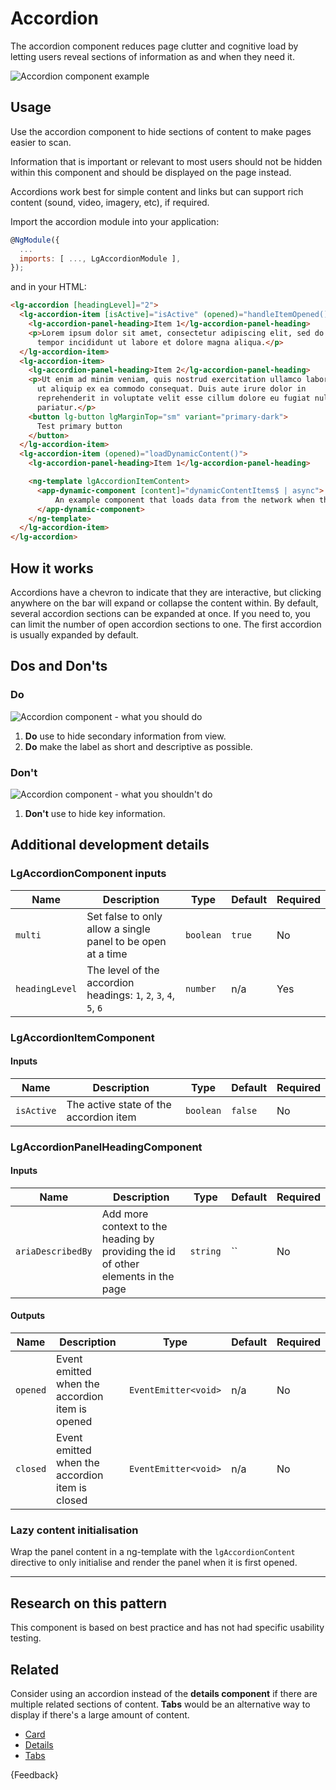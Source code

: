 
<Meta title="Components/Accordion/Guide" />

# Accordion

<p class="standfirst">The accordion component reduces page clutter and cognitive load by letting users reveal sections of information as and when they need it.</p>

![Accordion component example](docs/accordion/example.png)

## Usage

Use the accordion component to hide sections of content to make pages easier to scan.

Information that is important or relevant to most users should not be hidden within this component and should be displayed on the page instead.

Accordions work best for simple content and links but can support rich content (sound, video, imagery, etc), if required.

Import the accordion module into your application:

```js
@NgModule({
  ...
  imports: [ ..., LgAccordionModule ],
});
```



and in your HTML:

```html
<lg-accordion [headingLevel]="2">
  <lg-accordion-item [isActive]="isActive" (opened)="handleItemOpened()" (closed)="handleItemClosed()">
    <lg-accordion-panel-heading>Item 1</lg-accordion-panel-heading>
    <p>Lorem ipsum dolor sit amet, consectetur adipiscing elit, sed do eiusmod
      tempor incididunt ut labore et dolore magna aliqua.</p>
  </lg-accordion-item>
  <lg-accordion-item>
    <lg-accordion-panel-heading>Item 2</lg-accordion-panel-heading>
    <p>Ut enim ad minim veniam, quis nostrud exercitation ullamco laboris nisi
      ut aliquip ex ea commodo consequat. Duis aute irure dolor in
      reprehenderit in voluptate velit esse cillum dolore eu fugiat nulla
      pariatur.</p>
    <button lg-button lgMarginTop="sm" variant="primary-dark">
      Test primary button
    </button>
  </lg-accordion-item>
  <lg-accordion-item (opened)="loadDynamicContent()">
    <lg-accordion-panel-heading>Item 1</lg-accordion-panel-heading>

    <ng-template lgAccordionItemContent>
      <app-dynamic-component [content]="dynamicContentItems$ | async">
          An example component that loads data from the network when this panel is opened.
      </app-dynamic-component>
    </ng-template>
  </lg-accordion-item>
</lg-accordion>
```

## How it works

Accordions have a chevron to indicate that they are interactive, but clicking anywhere on the bar will expand or collapse the content within. By default, several accordion sections can be expanded at once. If you need to, you can limit the number of open accordion sections to one. The first accordion is usually expanded by default.

## Dos and Don'ts

### Do

![Accordion component - what you should do](docs/accordion/do.png)

1. **Do** use to hide secondary information from view.
2. **Do** make the label as short and descriptive as possible.

### Don't

![Accordion component - what you shouldn't do](docs/accordion/dont.png)

1. **Don't** use to hide key information.

## Additional development details

### LgAccordionComponent inputs

| Name           | Description                                                       | Type      | Default | Required |
|----------------|-------------------------------------------------------------------|-----------|---------|----------|
| `multi`        | Set false to only allow a single panel to be open at a time       | `boolean` | `true`  | No       |
| `headingLevel` | The level of the accordion headings: `1`, `2`, `3`, `4`, `5`, `6` | `number`  | n/a     | Yes      |

### LgAccordionItemComponent

#### Inputs

| Name       | Description                            | Type      | Default | Required |
|------------|----------------------------------------|-----------|---------|----------|
| `isActive` | The active state of the accordion item | `boolean` | `false` | No       |


### LgAccordionPanelHeadingComponent

#### Inputs

| Name              | Description                                                                        | Type      | Default | Required |
|-------------------|------------------------------------------------------------------------------------|-----------|---------|----------|
| `ariaDescribedBy` | Add more context to the heading by providing the id of other elements in the page  | `string ` | ``      | No       |

#### Outputs

| Name     | Description                                     | Type                 | Default | Required |
|----------|-------------------------------------------------|----------------------|---------|----------|
| `opened` | Event emitted when the accordion item is opened | `EventEmitter<void>` | n/a     | No       |
| `closed` | Event emitted when the accordion item is closed | `EventEmitter<void>` | n/a     | No       |

### Lazy content initialisation

Wrap the panel content in a ng-template with the `lgAccordionContent` directive to only initialise and render the panel when it is first opened.

------

## Research on this pattern

This component is based on best practice and has not had specific usability testing.

## Related

Consider using an accordion instead of the **details component** if there are multiple related sections of content. **Tabs** would be an alternative way to display if there's a large amount of content.

- [Card](./?path=/docs/components-card-guide--docs)
- [Details](./?path=/docs/components-details-guide--docs)
- [Tabs](./?path=/docs/components-tabs-guide--docs)

<Markdown>{Feedback}</Markdown>

